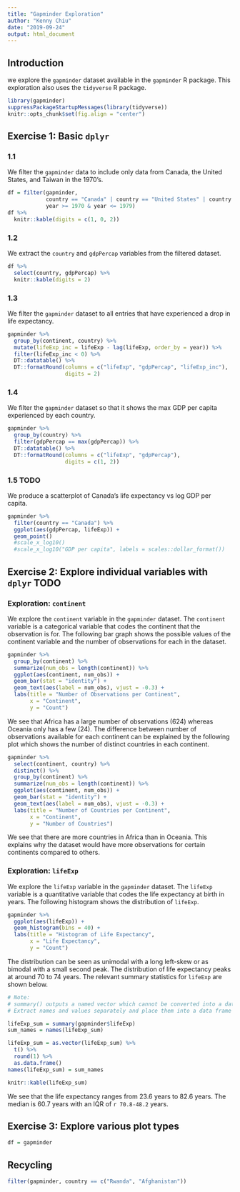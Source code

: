 ```yaml
---
title: "Gapminder Exploration"
author: "Kenny Chiu"
date: "2019-09-24"
output: html_document
---
```




## Introduction

we explore the `gapminder` dataset available in the `gapminder` R package. This exploration also uses the `tidyverse` R package.

```r
library(gapminder)
suppressPackageStartupMessages(library(tidyverse))
knitr::opts_chunk$set(fig.align = "center")
```



## Exercise 1: Basic `dplyr`


### 1.1

We filter the `gapminder` data to include only data from Canada, the United States, and Taiwan in the 1970's.

```r
df = filter(gapminder,
            country == "Canada" | country == "United States" | country == "Taiwan",
            year >= 1970 & year <= 1979)
df %>%
  knitr::kable(digits = c(1, 0, 2))
```


### 1.2

We extract the `country` and `gdpPercap` variables from the filtered dataset.

```r
df %>%
  select(country, gdpPercap) %>%
  knitr::kable(digits = 2)
```


### 1.3

We filter the `gapminder` dataset to all entries that have experienced a drop in life expectancy.

```r
gapminder %>%
  group_by(continent, country) %>%
  mutate(lifeExp_inc = lifeExp - lag(lifeExp, order_by = year)) %>%
  filter(lifeExp_inc < 0) %>%
  DT::datatable() %>%
  DT::formatRound(columns = c("lifeExp", "gdpPercap", "lifeExp_inc"),
                  digits = 2)
```


### 1.4

We filter the `gapminder` dataset so that it shows the max GDP per capita experienced by each country.

```r
gapminder %>%
  group_by(country) %>%
  filter(gdpPercap == max(gdpPercap)) %>%
  DT::datatable() %>%
  DT::formatRound(columns = c("lifeExp", "gdpPercap"),
                  digits = c(1, 2))
```


### 1.5 TODO

We produce a scatterplot of Canada's life expectancy vs log GDP per capita.

```r
gapminder %>%
  filter(country == "Canada") %>%
  ggplot(aes(gdpPercap, lifeExp)) +
  geom_point()
  #scale_x_log10()
  #scale_x_log10("GDP per capita", labels = scales::dollar_format())
```



## Exercise 2: Explore individual variables with `dplyr` TODO


### Exploration: `continent`

We explore the `continent` variable in the `gapminder` dataset. The `continent` variable is a categorical variable that codes the continent that the observation is for. The following bar graph shows the possible values of the continent variable and the number of observations for each in the dataset.

```r
gapminder %>%
  group_by(continent) %>%
  summarize(num_obs = length(continent)) %>%
  ggplot(aes(continent, num_obs)) +
  geom_bar(stat = "identity") +
  geom_text(aes(label = num_obs), vjust = -0.3) +
  labs(title = "Number of Observations per Continent",
       x = "Continent",
       y = "Count")
```

We see that Africa has a large number of observations (624) whereas Oceania only has a few (24). The difference between number of observations available for each continent can be explained by the following plot which shows the number of distinct countries in each continent.

```r
gapminder %>%
  select(continent, country) %>%
  distinct() %>%
  group_by(continent) %>%
  summarize(num_obs = length(continent)) %>%
  ggplot(aes(continent, num_obs)) +
  geom_bar(stat = "identity") +
  geom_text(aes(label = num_obs), vjust = -0.3) +
  labs(title = "Number of Countries per Continent",
       x = "Continent",
       y = "Number of Countries")
```

We see that there are more countries in Africa than in Oceania. This explains why the dataset would have more observations for certain continents compared to others.


### Exploration: `lifeExp`

We explore the `lifeExp` variable in the `gapminder` dataset. The `lifeExp` variable is a quantitative variable that codes the life expectancy at birth in years. The following histogram shows the distribution of `lifeExp`.

```r
gapminder %>%
  ggplot(aes(lifeExp)) +
  geom_histogram(bins = 40) +
  labs(title = "Histogram of Life Expectancy",
       x = "Life Expectancy",
       y = "Count")
```

The distribution can be seen as unimodal with a long left-skew or as bimodal with a small second peak. The distribution of life expectancy peaks at around 70 to 74 years. The relevant summary statistics for `lifeExp` are shown below.

```r
# Note:
# summary() outputs a named vector which cannot be converted into a data frame directly.
# Extract names and values separately and place them into a data frame manually.

lifeExp_sum = summary(gapminder$lifeExp)
sum_names = names(lifeExp_sum)

lifeExp_sum = as.vector(lifeExp_sum) %>%
  t() %>%
  round(1) %>%
  as.data.frame()
names(lifeExp_sum) = sum_names

knitr::kable(lifeExp_sum)
```

We see that the life expectancy ranges from 23.6 years to 82.6 years. The median is 60.7 years with an IQR of `r 70.8-48.2` years.



## Exercise 3: Explore various plot types


```r
df = gapminder
```


## Recycling

```r
filter(gapminder, country == c("Rwanda", "Afghanistan"))
```

